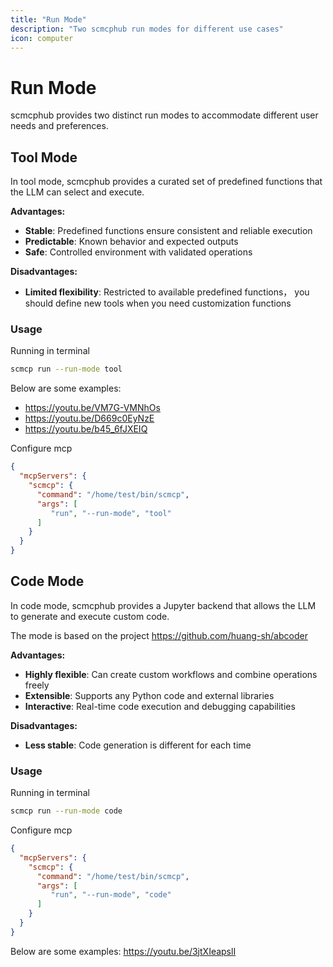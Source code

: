 ```yaml
---
title: "Run Mode"
description: "Two scmcphub run modes for different use cases"
icon: computer
---
```


# Run Mode

scmcphub provides two distinct run modes to accommodate different user needs and preferences.

## Tool Mode

In tool mode, scmcphub provides a curated set of predefined functions that the LLM can select and execute.

**Advantages:**
- **Stable**: Predefined functions ensure consistent and reliable execution
- **Predictable**: Known behavior and expected outputs
- **Safe**: Controlled environment with validated operations

**Disadvantages:**
- **Limited flexibility**: Restricted to available predefined functions， you should define new tools when you need customization functions

### Usage
Running in terminal
```bash
scmcp run --run-mode tool
```

Below are some examples:
- https://youtu.be/VM7G-VMNhOs
- https://youtu.be/D669c0EyNzE
- https://youtu.be/b45_6fJXEIQ

Configure mcp
```json
{
  "mcpServers": {
    "scmcp": {
      "command": "/home/test/bin/scmcp",
      "args": [
         "run", "--run-mode", "tool"
      ]
    }
  }
}
```

## Code Mode

In code mode, scmcphub provides a Jupyter backend that allows the LLM to generate and execute custom code.

The mode is based on the project https://github.com/huang-sh/abcoder

**Advantages:**
- **Highly flexible**: Can create custom workflows and combine operations freely
- **Extensible**: Supports any Python code and external libraries
- **Interactive**: Real-time code execution and debugging capabilities

**Disadvantages:**
- **Less stable**: Code generation is different for each time

### Usage
Running in terminal
```bash
scmcp run --run-mode code
```

Configure mcp
```json
{
  "mcpServers": {
    "scmcp": {
      "command": "/home/test/bin/scmcp",
      "args": [
         "run", "--run-mode", "code"
      ]
    }
  }
}
```

Below are some examples:
https://youtu.be/3jtXIeapslI